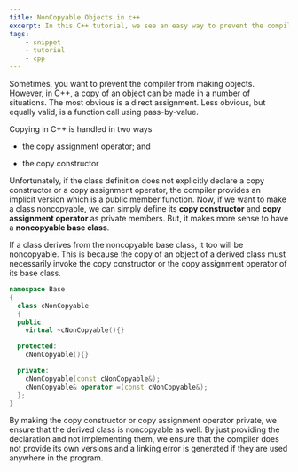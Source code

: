 ```yaml
---
title: NonCopyable Objects in c++
excerpt: In this C++ tutorial, we see an easy way to prevent the compiler from making objects i.e noncopyable objects.
tags:
    - snippet
    - tutorial
    - cpp
---
```


Sometimes, you want to prevent the compiler from making objects. However, in C++, a copy of an object can be made in a
number of situations. The most obvious is a direct assignment. Less obvious, but equally valid, is a function call using
pass-by-value.

Copying in C++ is handled in two ways

-   the copy assignment operator; and

-   the copy constructor

Unfortunately, if the class definition does not explicitly declare a copy constructor or a copy assignment operator, the
compiler provides an implicit version which is a public member function. Now, if we want to make a class noncopyable, we
can simply define its **copy constructor** and **copy assignment operator** as private members. But, it makes more sense
to have a **noncopyable base class**.

If a class derives from the noncopyable base class, it too will be noncopyable. This is because the copy of an object of
a derived class must necessarily invoke the copy constructor or the copy assignment operator of its base class.

```cpp
namespace Base
{
  class cNonCopyable
  {
  public:
    virtual ~cNonCopyable(){}

  protected:
    cNonCopyable(){}

  private:
    cNonCopyable(const cNonCopyable&);
    cNonCopyable& operator =(const cNonCopyable&);
  };
}
```

By making the copy constructor or copy assignment operator private, we ensure that the derived class is noncopyable as
well. By just providing the declaration and not implementing them, we ensure that the compiler does not provide its own
versions and a linking error is generated if they are used anywhere in the program.
